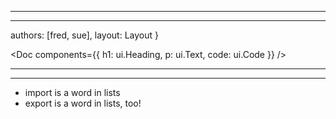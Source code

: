 
---






---

authors: [fred, sue],
layout: Layout
}

  <Doc     components={{
        h1: ui.Heading,
         p:    ui.Text,
      code:     ui.Code
         }}
      />

---


---

- import is a word in lists
- export is a word in lists, too!
